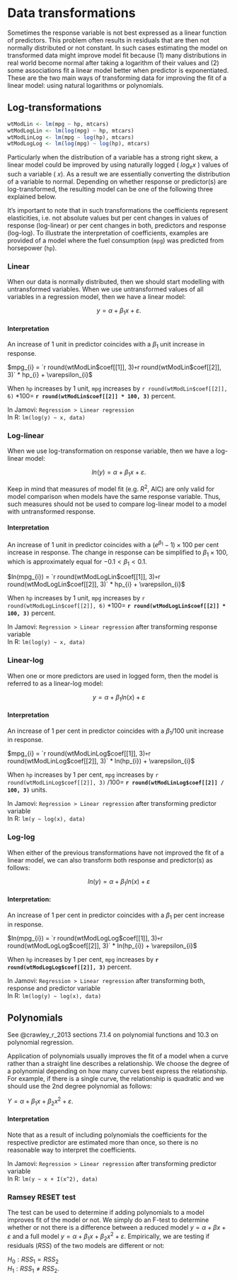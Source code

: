 # Data transformations

Sometimes the response variable is not best expressed as a linear function of predictors. This problem often results in residuals that are then not normally distributed or not constant. In such cases estimating the model on transformed data might improve model fit because (1) many distributions in real world become normal after taking a logarithm of their values and (2) some associations fit a linear model better when predictor is exponentiated. These are the two main ways of transforming data for improving the fit of a linear model: using natural logarithms or polynomials.

## Log-transformations

``` r
wtModLin <- lm(mpg ~ hp, mtcars)
wtModLogLin <- lm(log(mpg) ~ hp, mtcars)
wtModLinLog <- lm(mpg ~ log(hp), mtcars)
wtModLogLog <- lm(log(mpg) ~ log(hp), mtcars)
```

Particularly when the distribution of a variable has a strong right skew, a linear model could be improved by using naturally logged ( $log_e x$ ) values of such a variable ( $x$). As a result we are essentially converting the distribution of a variable to normal. Depending on whether response or predictor(s) are log-transformed, the resulting model can be one of the following three explained below. 

It's important to note that in such transformations the coefficients represent elasticities, i.e. not absolute values but per cent changes in values of response (log-linear) or per cent changes in both, predictors and response (log-log). To illustrate the interpretation of coefficients, examples are provided of a model where the fuel consumption (`mpg`) was predicted from horsepower (`hp`).

### Linear

When our data is normally distributed, then we should start modelling  with untransformed variables. When we use untransformed values of all variables in a regression model, then we have a linear model:

$$y = \alpha + \beta_{1} x + \varepsilon.$$

#### Interpretation

An increase of 1 unit in predictor coincides with a $\beta_1$ unit increase in response. 

$mpg_{i} = `r round(wtModLin$coef[[1]], 3)` + `r round(wtModLin$coef[[2]], 3)` * hp_{i} + \varepsilon_{i}$

When `hp` increases by 1 unit, `mpg` increases by `r round(wtModLin$coef[[2]], 6)` $* 100 =$ **`r round(wtModLin$coef[[2]] * 100, 3)`** percent. 

In Jamovi: `Regression > Linear regression`   
In R: `lm(log(y) ~ x, data)`

### Log-linear

When we use log-transformation on response variable, then we have a log-linear model:

$$ln(y) = \alpha + \beta_{1} x + \varepsilon.$$

Keep in mind that measures of model fit (e.g. $R^2$, AIC) are only valid for model comparison when models have the same response variable. Thus, such measures should not be used to compare log-linear model to a model with untransformed response.

#### Interpretation

An increase of 1 unit in predictor coincides with a $(e^{\beta_1} - 1) \times 100$ per cent increase in response. The change in response can be simplified to $\beta_1 \times 100$, which is approximately equal for $-0.1 < \beta_1 < 0.1$.

$ln(mpg_{i}) = `r round(wtModLogLin$coef[[1]], 3)` + `r round(wtModLogLin$coef[[2]], 3)` * hp_{i} + \varepsilon_{i}$

When `hp` increases by 1 unit, `mpg` increases by `r round(wtModLogLin$coef[[2]], 6)` $* 100 =$ **`r round(wtModLogLin$coef[[2]] * 100, 3)`** percent. 

In Jamovi: `Regression > Linear regression` after transforming response variable  
In R: `lm(log(y) ~ x, data)`

### Linear-log

When one or more predictors are used in logged form, then the model is referred to as a linear-log model:

$$y = \alpha + \beta_{1} ln(x) + \varepsilon$$

#### Interpretation

An increase of 1 per cent in predictor coincides with a $\beta_1 /100$ unit increase in response. 

$mpg_{i} = `r round(wtModLinLog$coef[[1]], 3)` + `r round(wtModLinLog$coef[[2]], 3)` * ln(hp_{i}) + \varepsilon_{i}$

When `hp` increases by 1 per cent, `mpg` increases by `r round(wtModLinLog$coef[[2]], 3)` $/ 100 =$ **`r round(wtModLinLog$coef[[2]] / 100, 3)`** units.

In Jamovi: `Regression > Linear regression     ` after transforming predictor variable  
In R: `lm(y ~ log(x), data)`

### Log-log

When either of the previous transformations have not improved the fit of a linear model, we can also transform both response and predictor(s) as follows:

$$ln(y) = \alpha + \beta_{1} ln(x) + \varepsilon$$

#### Interpretation:

An increase of 1 per cent in predictor coincides with a $\beta_1$ per cent increase in response. 

$ln(mpg_{i}) = `r round(wtModLogLog$coef[[1]], 3)` + `r round(wtModLogLog$coef[[2]], 3)` * ln(hp_{i}) + \varepsilon_{i}$

When `hp` increases by 1 per cent, `mpg` increases by **`r round(wtModLogLog$coef[[2]], 3)`** percent.

In Jamovi: `Regression > Linear regression     ` after transforming both, response and predictor variable  
In R: `lm(log(y) ~ log(x), data)`

## Polynomials

See @crawley_r_2013 sections 7.1.4 on polynomial functions and 10.3 on polynomial regression.

Application of polynomials usually improves the fit of a model when a curve rather than a straight line describes a relationship. We choose the degree of a polynomial depending on how many curves best express the relationship. For example, if there is a single curve, the relationship is quadratic and we should use the 2nd degree polynomial as follows:

$Y = \alpha + \beta_{1} x  + \beta_{2} x^2 + \varepsilon.$

#### Interpretation

Note that as a result of including polynomials the coefficients for the respective predictor are estimated more than once, so there is no reasonable way to interpret the coefficients.

In Jamovi: `Regression > Linear regression     ` after transforming predictor variable  
In R: `lm(y ~ x + I(x^2), data)`

### Ramsey RESET test

The test can be used to determine if adding polynomials to a model improves fit of the model or not. We simply do an F-test to determine whether or not there is a difference between a reduced model $y = \alpha + \beta x + \varepsilon$ and a full model $y = \alpha + \beta_1 x  + \beta_2 x^2 + \varepsilon$. Empirically, we are testing if residuals ($RSS$) of the two models are different or not:

$H_0: RSS_1 = RSS_2$  
$H_1: RSS_1 \neq RSS_2.$

<!-- 

## Other data transformations

$$y = \alpha + \beta_{1} e^{-x} + \varepsilon$$

$$y = \alpha + \beta_{1} \frac{1}{x} + \varepsilon$$

## Power transformations

Box-Cox transformation.

See @navarro_learning_2018 section 12.10.3.

$$y = \alpha + \beta_{1} x^\lambda + \varepsilon$$

-->